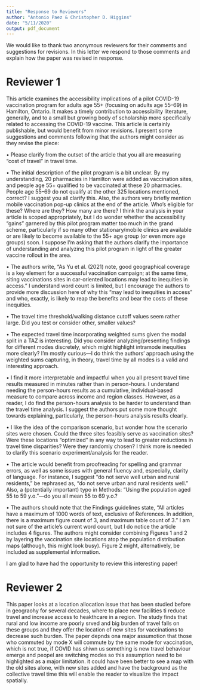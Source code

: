 ```yaml
---
title: "Response to Reviewers"
author: "Antonio Paez & Christopher D. Higgins"
date: "5/11/2020"
output: pdf_document
---
```


We would like to thank two anonymous reviewers for their comments and suggestions for revisions. In this letter we respond to those comments and explain how the paper was revised in response.

\newpage

# Reviewer 1

This article examines the accessibility implications of a pilot COVID-19 vaccination program for adults age 55+ (focusing on adults age 55–69) in Hamilton, Ontario. It makes a timely contribution to accessibility literature, generally, and to a small but growing body of scholarship more specifically related to accessing the COVID-19 vaccine. This article is certainly publishable, but would benefit from minor revisions. I present some suggestions and comments following that the authors might consider as they revise the piece:

>\textcolor{blue}{Thank you for your positive assessment of the paper and suggestions for improvements. We feel that the paper is better with the revisions suggested.}

• Please clarify from the outset of the article that you all are measuring “cost of travel” in travel time.

>\textcolor{blue}{We have done this, starting from the abstract.}

• The initial description of the pilot program is a bit unclear. By my understanding, 20 pharmacies in Hamilton were added as vaccination sites, and people age 55+ qualified to be vaccinated at these 20 pharmacies. People age 55–69 do not qualify at the other 325 locations mentioned, correct? I suggest you all clarify this. Also, the authors very briefly mention mobile vaccination pop-up clinics at the end of the article. Who’s eligible for these? Where are they? How many are there? I think the analysis in your article is scoped appropriately, but I do wonder whether the accessibility “gains” garnered by this pilot program matter too much in the grand scheme, particularly if so many other stationary/mobile clinics are available or are likely to become available to the 55+ age group (or even more age groups) soon. I suppose I’m asking that the authors clarify the importance of understanding and analyzing this pilot program in light of the greater vaccine rollout in the area.

>\textcolor{blue}{We are grateful for this comment. In trying to be concise we did not manage to be clear, and we appreciate the opportunity to clarify. In this respect, it is important to note that the City of Hamilton operated dedicated vaccination sites for people 70+ and mobile pop-up clinics for people 75+\footnote{\url{https://www.hamilton.ca/government-information/news-centre/news-releases/hamiltons-covid-19-vaccination-program-expansion-1}}; however, it did not have any province-approved pharmacies as part of the pharmacy vaccination program until April 1st, when we began this research. The 325 pharmacies mentioned were all in other cities in Ontario, the closest of which is Toronto. In this way, the pilot greatly expanded access to the vaccine in the City of Hamilton, however our analysis suggests that the selection of sites was inequitable, requiring lower income populations in the city center and rural populations to travel much longer to reach a vaccination site. We revised the introduction and hope that the revisions will provide sufficient clarity with respect to the program and its relevance.}

• The authors write, “As Yu et al. (2021) note, good geographical coverage is a key element for a successful vaccination campaign; at the same time, siting vaccinations sites in car-oriented locations may lead to inequities in access.” I understand word count is limited, but I encourage the authors to provide more discussion here of why this “may lead to inequities in access” and who, exactly, is likely to reap the benefits and bear the costs of these inequities.

>\textcolor{blue}{We provide more discussion about this in the introduction, in effect previewing our hypotheses for the paper.}

• The travel time threshold/walking distance cutoff values seem rather large. Did you test or consider other, smaller values?

>\textcolor{blue}{The thresholds were used to calculate the travel time tables. Since we don't know the distribution of travel times a priori, a conservative approach to ensure that every parcel can reach at least one pharmacy is to use large thresholds when running the routing algorithm. After the travel time tables have been processed the thresholds are not relevant, because the analysis is based on travel time to the nearest pharmacy. As seen in Figure 4 of the original paper, the longest trip to the nearest pharmacy from any location is approximately 40 minutes (i.e., there are lots of superfluous origin-destination pairs in our time tables).}

• The expected travel time incorporating weighted sums given the modal split in a TAZ is interesting. Did you consider analyzing/presenting findings for different modes discretely, which might highlight intramode inequities more clearly? I’m mostly curious—I do think the authors’ approach using the weighted sums capturing, in theory, travel time by all modes is a valid and interesting approach.

>\textcolor{blue}{Thank you for this excellent suggestion. We now report the estimated travel times by mode with the twenty pharmacies and with the proposed additions. The additions reduce travel time for every mode, but the largest reductions are for transit and walking. At a time when mobility is limited to essential travel, it clearly is in the public interest to reduce the need to travel longer by any mode.}

• I find it more interpretable and impactful when you all present travel time results measured in minutes rather than in person-hours. I understand needing the person-hours results as a cumulative, individual-based measure to compare across income and region classes. However, as a reader, I do find the person-hours analysis to be harder to understand than the travel time analysis. I suggest the authors put some more thought towards explaining, particularly, the person-hours analysis results clearly.

>\textcolor{blue}{We agree. The cumulative values are easier to understand in hours, but at the individual level it is less intuitive to say "0.09 hours". We have adjusted this in the revised paper.}

• I like the idea of the comparison scenario, but wonder how the scenario sites were chosen. Could the three sites feasibly serve as vaccination sites? Were these locations “optimized” in any way to lead to greater reductions in travel time disparities? Were they randomly chosen? I think more is needed to clarify this scenario experiment/analysis for the reader.

>\textcolor{blue}{The three sites we use for the scenario are existing pharmacies and of chains used by the province elsewhere for the pilot, so they are definitely feasible for the program. We did not use any systematic approach to select these sites, we just went with three reasonable sites. The fact that three sites chosen in a reasonable but not systematic way can lead to such important reductions is telling about the effort that the province put in the selection of sites for the program. There are certainly better ways of approaching this issue (for instance, by designing optimal accessibility landscapes, see Paez et al., 2013) but we feel that designing optimal landscapes is beyond the scope of a short findings paper, since the finding that we wish to report is the inequity in the roll-out of the program.}

• The article would benefit from proofreading for spelling and grammar errors, as well as some issues with general fluency and, especially, clarity of language. For instance, I suggest “do not serve well urban and rural residents,” be rephrased as, “do not serve urban and rural residents well.” Also, a (potentially important) typo in Methods: “Using the population aged 55 to 59 y.o.”—do you all mean 55 to 69 y.o.?

>\textcolor{blue}{We proofread the paper and hopefully the overall writing is improved. In the methods we did indeed mean 55 to 69 y.o.; this has been fixed in the revision.}

• The authors should note that the Findings guidelines state, “All articles have a maximum of 1000 words of text, exclusive of References. In addition, there is a maximum figure count of 3, and maximum table count of 3.” I am not sure of the article’s current word count, but I do notice the article includes 4 figures. The authors might consider combining Figures 1 and 2 by layering the vaccination site locations atop the population distribution maps (although, this might look busy). Figure 2 might, alternatively, be included as supplemental information.

>\textcolor{blue}{We tried layering the locations of the pharmacies on the population maps, but legibility is severely compromised. We are open to including some of the figures as supplemental information at the pleasure of the editor. Perhaps the editor is willing to trade one figure for one table? (we only have two tables in the paper and both are relatively compact).}

I am glad to have had the opportunity to review this interesting paper!

>\textcolor{blue}{Thank you again for you suggestions, and the opportunity to revise and improve the paper.}

\newpage

# Reviewer 2

This paper looks at a location allocation issue that has been studied before in geograohy for several decades, where to place new facilities ti reduce travel and increase access to heakthcare in a region. The study finds that rural and low income are poorly srved and big burden of travel falls on these groups and they offer the location of new sites for vaccinations to decrease such burden. The paper depnds ona major assumotion that those who commuted by mode X will commute by the same mode for vaccination, which is not true, if COVID has shiwn us something is new travel behaviour emerge and peopel are switching modes so this assumption need to be highlighted as a major limitation. it could have been better to see a map with the old sites alone, with new sites added and have the background as the collective travel time this will enable the reader to visualize the impact spatially.

>>\textcolor{blue}{Thank you for these comments. Both authors are familiar with the literature on accessibility to healthcare, having contributed to it as recently as 2019. The findings that we wish to report here concern the specific situation of the vaccination pilot in Ontario. This is a policy-relevant issue for which there is no empirical information available besides this paper. We agree that a limitation of the analysis is that we assume all demographic/travel behavior patterns are stable since 2016. This assumption was already highlighted in the original paper (and aren't all assumptions limitations by definition?); in the revision we  redouble our effort to highlight this issue more explicitly as a limitation. We are aware that travel behavior for routine activities has changed during the pandemic (the first author has researched this in, for example, Paez, 2020, and Jamal and Paez, 2020, both papers published in Findings). But travel to get an essential vaccine is not necessarily a routine, quotidian sort of travel behavior. We do not really know (at least for the region under study) how behavior for non-routine travel may have changed during the pandemic since we know relatively little about non-routine travel to begin with. In principle, it seems possible to do scenario analysis, but for this we would need to make up numbers regarding modal shares during the pandemic, and such an endeavor is not without problems either - besides probably requiring a substantially longer paper. We plotted the locations of the pharmacies in the travel time maps for ease of visualization.}